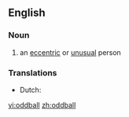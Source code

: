 ==English==

===Noun===
{{en-noun}}

# an [[eccentric]] or [[unusual]] person

===Translations===
{{rfc-level|Translations at L3+ (AutoFormat would have corrected level of Translations)}}
* Dutch: {{t+|nl|kwast|}}

[[vi:oddball]]
[[zh:oddball]]